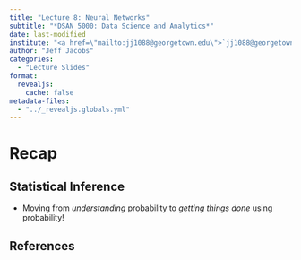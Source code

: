 ```yaml
---
title: "Lecture 8: Neural Networks"
subtitle: "*DSAN 5000: Data Science and Analytics*"
date: last-modified
institute: "<a href=\"mailto:jj1088@georgetown.edu\">`jj1088@georgetown.edu`</a>"
author: "Jeff Jacobs"
categories:
  - "Lecture Slides"
format:
  revealjs:
    cache: false
metadata-files: 
  - "../_revealjs.globals.yml"
---
```


# Recap

## Statistical Inference

* Moving from *understanding* probability to *getting things done* using probability!

## References